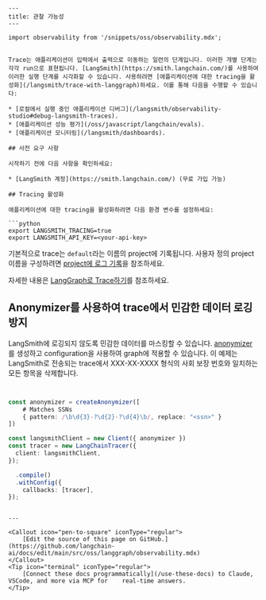 ```mdx
---
title: 관찰 가능성
---

import observability from '/snippets/oss/observability.mdx';


Trace는 애플리케이션이 입력에서 출력으로 이동하는 일련의 단계입니다. 이러한 개별 단계는 각각 run으로 표현됩니다. [LangSmith](https://smith.langchain.com/)를 사용하여 이러한 실행 단계를 시각화할 수 있습니다. 사용하려면 [애플리케이션에 대한 tracing을 활성화](/langsmith/trace-with-langgraph)하세요. 이를 통해 다음을 수행할 수 있습니다:

* [로컬에서 실행 중인 애플리케이션 디버그](/langsmith/observability-studio#debug-langsmith-traces).
* [애플리케이션 성능 평가](/oss/javascript/langchain/evals).
* [애플리케이션 모니터링](/langsmith/dashboards).

## 사전 요구 사항

시작하기 전에 다음 사항을 확인하세요:

* [LangSmith 계정](https://smith.langchain.com/) (무료 가입 가능)

## Tracing 활성화

애플리케이션에 대한 tracing을 활성화하려면 다음 환경 변수를 설정하세요:

```python
export LANGSMITH_TRACING=true
export LANGSMITH_API_KEY=<your-api-key>
```

기본적으로 trace는 `default`라는 이름의 project에 기록됩니다. 사용자 정의 project 이름을 구성하려면 [project에 로그 기록](#log-to-a-project)을 참조하세요.

자세한 내용은 [LangGraph로 Trace하기](/langsmith/trace-with-langgraph)를 참조하세요.

<observability />

## Anonymizer를 사용하여 trace에서 민감한 데이터 로깅 방지

LangSmith에 로깅되지 않도록 민감한 데이터를 마스킹할 수 있습니다. [anonymizer](/langsmith/mask-inputs-outputs#rule-based-masking-of-inputs-and-outputs)를 생성하고 configuration을 사용하여 graph에 적용할 수 있습니다. 이 예제는 LangSmith로 전송되는 trace에서 XXX-XX-XXXX 형식의 사회 보장 번호와 일치하는 모든 항목을 삭제합니다.


```typescript TypeScript


const anonymizer = createAnonymizer([
    # Matches SSNs
    { pattern: /\b\d{3}-?\d{2}-?\d{4}\b/, replace: "<ssn>" }
])

const langsmithClient = new Client({ anonymizer })
const tracer = new LangChainTracer({
  client: langsmithClient,
});

  .compile()
  .withConfig({
    callbacks: [tracer],
});
```

```

---

<Callout icon="pen-to-square" iconType="regular">
    [Edit the source of this page on GitHub.](https://github.com/langchain-ai/docs/edit/main/src/oss/langgraph/observability.mdx)
</Callout>
<Tip icon="terminal" iconType="regular">
    [Connect these docs programmatically](/use-these-docs) to Claude, VSCode, and more via MCP for    real-time answers.
</Tip>

